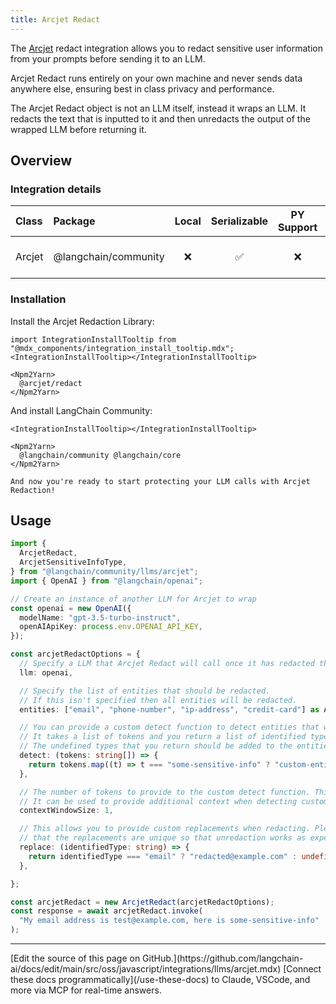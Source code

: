 ```yaml
---
title: Arcjet Redact
---
```


The [Arcjet](https://arcjet.com) redact integration allows you to redact sensitive user information from your prompts before sending it to an LLM.

Arcjet Redact runs entirely on your own machine and never sends data anywhere else, ensuring best in class privacy and performance.

The Arcjet Redact object is not an LLM itself, instead it wraps an LLM. It redacts the text that is inputted to it and then unredacts the output of the wrapped LLM before returning it.

## Overview

### Integration details

| Class | Package | Local | Serializable | PY Support | Downloads | Version |
| :--- | :--- | :---: | :---: |  :---: | :---: | :---: |
| Arcjet | @langchain/community | ❌ | ✅ | ❌ | ![NPM - Downloads](https://img.shields.io/npm/dm/@langchain/community?style=flat-square&label=%20&) | ![NPM - Version](https://img.shields.io/npm/v/@langchain/community?style=flat-square&label=%20&) |

### Installation

Install the Arcjet Redaction Library:

```{=mdx}
import IntegrationInstallTooltip from "@mdx_components/integration_install_tooltip.mdx";
<IntegrationInstallTooltip></IntegrationInstallTooltip>

<Npm2Yarn>
  @arcjet/redact
</Npm2Yarn>

```

And install LangChain Community:

```{=mdx}
<IntegrationInstallTooltip></IntegrationInstallTooltip>

<Npm2Yarn>
  @langchain/community @langchain/core
</Npm2Yarn>

And now you're ready to start protecting your LLM calls with Arcjet Redaction!

```

## Usage

```typescript
import {
  ArcjetRedact,
  ArcjetSensitiveInfoType,
} from "@langchain/community/llms/arcjet";
import { OpenAI } from "@langchain/openai";

// Create an instance of another LLM for Arcjet to wrap
const openai = new OpenAI({
  modelName: "gpt-3.5-turbo-instruct",
  openAIApiKey: process.env.OPENAI_API_KEY,
});

const arcjetRedactOptions = {
  // Specify a LLM that Arcjet Redact will call once it has redacted the input.
  llm: openai,

  // Specify the list of entities that should be redacted.
  // If this isn't specified then all entities will be redacted.
  entities: ["email", "phone-number", "ip-address", "credit-card"] as ArcjetSensitiveInfoType[],

  // You can provide a custom detect function to detect entities that we don't support yet.
  // It takes a list of tokens and you return a list of identified types or undefined.
  // The undefined types that you return should be added to the entities list if used.
  detect: (tokens: string[]) => {
    return tokens.map((t) => t === "some-sensitive-info" ? "custom-entity" : undefined)
  },

  // The number of tokens to provide to the custom detect function. This defaults to 1.
  // It can be used to provide additional context when detecting custom entity types.
  contextWindowSize: 1,

  // This allows you to provide custom replacements when redacting. Please ensure
  // that the replacements are unique so that unredaction works as expected.
  replace: (identifiedType: string) => {
    return identifiedType === "email" ? "redacted@example.com" : undefined;
  },

};

const arcjetRedact = new ArcjetRedact(arcjetRedactOptions);
const response = await arcjetRedact.invoke(
  "My email address is test@example.com, here is some-sensitive-info"
);
```

---

<Callout icon="pen-to-square" iconType="regular">
    [Edit the source of this page on GitHub.](https://github.com/langchain-ai/docs/edit/main/src/oss/javascript/integrations/llms/arcjet.mdx)
</Callout>
<Tip icon="terminal" iconType="regular">
    [Connect these docs programmatically](/use-these-docs) to Claude, VSCode, and more via MCP for    real-time answers.
</Tip>
